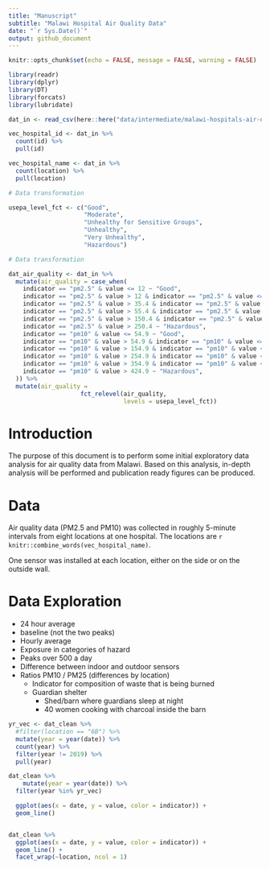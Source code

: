 ```yaml
---
title: "Manuscript"
subtitle: "Malawi Hospital Air Quality Data"
date: "`r Sys.Date()`"
output: github_document
---
```


```r
knitr::opts_chunk$set(echo = FALSE, message = FALSE, warning = FALSE)
```


```r
library(readr)
library(dplyr)
library(DT)
library(forcats)
library(lubridate)
```

```r

dat_in <- read_csv(here::here("data/intermediate/malawi-hospitals-air-quality"))

vec_hospital_id <- dat_in %>% 
  count(id) %>% 
  pull(id)

vec_hospital_name <- dat_in %>% 
  count(location) %>% 
  pull(location)


```

```r

# Data transformation

usepa_level_fct <- c("Good", 
                     "Moderate", 
                     "Unhealthy for Sensitive Groups", 
                     "Unhealthy", 
                     "Very Unhealthy", 
                     "Hazardous")

# Data transformation

dat_air_quality <- dat_in %>% 
  mutate(air_quality = case_when(
    indicator == "pm2.5" & value <= 12 ~ "Good",
    indicator == "pm2.5" & value > 12 & indicator == "pm2.5" & value <= 35.4 ~ "Moderate",
    indicator == "pm2.5" & value > 35.4 & indicator == "pm2.5" & value <= 55.4 ~ "Unhealthy for Sensitive Groups",
    indicator == "pm2.5" & value > 55.4 & indicator == "pm2.5" & value <= 150.4 ~ "Unhealthy",
    indicator == "pm2.5" & value > 150.4 & indicator == "pm2.5" & value <= 250.4 ~ "Very Unhealthy",
    indicator == "pm2.5" & value > 250.4 ~ "Hazardous",
    indicator == "pm10" & value <= 54.9 ~ "Good",
    indicator == "pm10" & value > 54.9 & indicator == "pm10" & value <= 154.9 ~ "Moderate",
    indicator == "pm10" & value > 154.9 & indicator == "pm10" & value <= 254.9 ~ "Unhealthy for Sensitive Groups",
    indicator == "pm10" & value > 254.9 & indicator == "pm10" & value <= 354.9 ~ "Unhealthy",
    indicator == "pm10" & value > 354.9 & indicator == "pm10" & value <= 424.9 ~ "Very Unhealthy",
    indicator == "pm10" & value > 424.9 ~ "Hazardous",
  )) %>% 
  mutate(air_quality =
                    fct_relevel(air_quality, 
                                levels = usepa_level_fct)) 
```

# Introduction

The purpose of this document is to perform some initial exploratory data analysis for air quality data from Malawi. Based on this analysis, in-depth analysis will be performed and publication ready figures can be produced. 

# Data 

Air quality data (PM2.5 and PM10) was collected in roughly 5-minute intervals from eight locations at one hospital. The locations are `r knitr::combine_words(vec_hospital_name)`.

One sensor was installed at each location, either on the side or on the outside wall. 

# Data Exploration

- 24 hour average
- baseline (not the two peaks)
- Hourly average
- Exposure in categories of hazard
- Peaks over 500 a day
- Difference between indoor and outdoor sensors
- Ratios PM10 / PM25 (differences by location)
	- Indicator for composition of waste that is being burned
	- Guardian shelter
		- Shed/barn where guardians sleep at night
		- 40 women cooking with charcoal inside the barn
		
```r

yr_vec <- dat_clean %>% 
  #filter(location == "6B") %>% 
  mutate(year = year(date)) %>% 
  count(year) %>% 
  filter(year != 2019) %>% 
  pull(year)

dat_clean %>% 
    mutate(year = year(date)) %>% 
  filter(year %in% yr_vec)

  ggplot(aes(x = date, y = value, color = indicator)) +
  geom_line() 


dat_clean %>% 
  ggplot(aes(x = date, y = value, color = indicator)) +
  geom_line() +
  facet_wrap(~location, ncol = 1)
  
```



